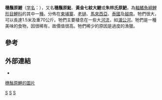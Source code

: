 {{Speciesbox 
| taxon = Probarbus jullieni
| authority = Sauvage, 1880
| status = EN
| status_system=iucn3.1
| status_ref = <ref name=IUCN>{{IUCN2009|assessors=Kottelat, M.|year=1996|id=18182|title=Probarbus jullieni|downloaded=2009-07-15}}</ref>
| image = Probarbus jullieni.jpg
| synonyms = *''Barbus pahangensis,Duncker, 1904''
*''Cyclocheilichthys jullieni,Sauvage, 1880''
}}

'''穗鬚原鯉'''（[[学名|学名]]：''{{lang|la|Probarbus jullieni}}''），又名'''穗鬚原魮'''、'''黃金七紋大鯉'''或'''朱林氏原䰾'''，為[[輻鰭魚綱|輻鰭魚綱]][[鯉形目|鯉形目]][[鯉科|鯉科]]的其中一[[種|種]]。分佈在[[柬埔寨|柬埔寨]]、[[老撾|老撾]]、[[馬來西亞|馬來西亞]]、[[泰國|泰國]]及[[越南|越南]]。牠們很大，可以長達1.5米及重70公斤。牠們主要棲息在一些大[[河流|河流]]，如[[湄公河|湄公河]]。牠們是一種美味的食物，因很稀有，故價值很高。牠們稀少的原因是過度的漁獵。

== 參考 ==
{{reflist}}

== 外部連結 ==
* {{FishBase species | genus = Probarbus| species = jullieni | year = 2007 | month = January}}
[http://fishbase.org/Photos/ThumbnailsSummary.php?ID=5422 穗鬚原鯉的圖片]
{{Taxonbar}}

[[Category:食用魚|S]]
[[Category:原魮屬|S]]
[[Category:1880年描述的魚類|S]]